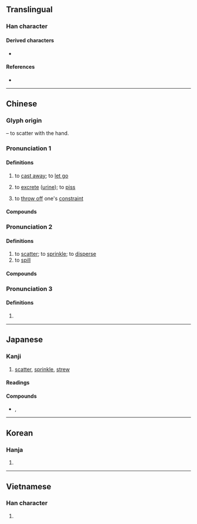 {{also|撤}}
{{character info/new}}
==Translingual==

===Han character===
{{Han char|rn=64|rad=手|as=12|sn=15|four=58040|canj=QTBK|ids=⿰扌散}}

====Derived characters====
* {{l|mul|[[𫬒]]}}

====References====
* {{Han ref|kx=0454.070|dkj=12697|dj=0803.230|hdz=31953.090|uh=6492|ud=25746|bh=BCBB|bd=48315}}

----

==Chinese==
{{zh-forms}}

===Glyph origin===
{{Han etym}}
{{Han compound|手|alt1=扌|t1=hand|散|ls=psc|c1=s|c2=p}} – to scatter with the hand.

===Pronunciation 1===
{{zh-pron
|m=sā
|c=saat3
|h=pfs=
|md=
|mn=ml:sat
|mn_note=literary
|w=
|oc=y
|cat=v,pn
}}

====Definitions====
{{zh-hanzi}}

# to [[cast away]]; to [[let go]]
# {{lb|zh|colloquial}} to [[excrete]] ([[urine]]); to [[piss]]
# {{lb|zh|derogatory}} to [[throw off]] one's [[constraint]]

====Compounds====
{{zh-der|撒把|撒旦|撒旦教|撒刁|撒歡兒|撒謊|撒嬌|撒嬌兒|撒酒瘋|撒酒瘋兒|撒科打諢|撒拉族|撒賴|撒尿|撒潑|撒氣|撒手|撒手鐧|撒腿|撒網|撒窩|撒鴨子|撒丫子|撒野|撒播|撒施|凱撒|彌撒經書|彌撒曲|吊腰撒跨|吊撒|呆裡撒奸|單撒手兒|剌剌撒撒|丟風撒腳|彌撒|撅撒|撒潑打滾|撒嬌賣俏|放刁撒潑|撒手歸去|懵撒|撒放|撒手塵寰|撇撒|撒極|撒巴掌|打撒手|搭搭撒撒|扭腰撒胯|撒手人寰|拋撒|決撒|撒開|撒村|撒滯殢|撒溺|撒線|撒腳|撒噴|溜撒|撒騷放屁|撒酒風|打滾撒潑|撒但|撒風撒痴|攪撒|撒歡|撒科|撒嘴|撒頑|望彌撒|撒潑放刁|撒詐搗虛|撒嬌撒痴|搭撒|耶路撒冷}}

===Pronunciation 2===
{{zh-pron
|m=sǎ
|c=saat3
|mn=soah/ml:sat
|mn_note=soah - vernacular; sat - literary
|cat=v
}}

====Definitions====
{{zh-hanzi}}

# to [[scatter]]; to [[sprinkle]]; to [[disperse]]
# to [[spill]]

====Compounds====
{{zh-der|fold=1|丟油撒水|坐床撒帳|撒謎語|撲撒|撒鏝|撒播|潑潑撒撒|撒扇|撒漫|撒落|撒種|扎撒|撒施|撒帳|撒鞋|撒和|演撒|撒花|撒然|撒紙錢|撒豆成兵|昏撒|撒播機|撒西米}}

===Pronunciation 3===
{{zh-pron
|m=sǎ,sā,1nb=Mainland,2nb=Mainland,2nc=Taiwan
|cat=
}}

====Definitions====
{{zh-hanzi}}

# {{surname|lang=zh}}

{{zh-cat|Elementary}}

----

==Japanese==

===Kanji===
{{ja-kanji|grade=|rs=手12}}

# [[scatter]], [[sprinkle]], [[strew]]

====Readings====
{{ja-readings
|on=さん, さつ
|kun=ま-く
}}

====Compounds====
* {{ja-r|撒水|さんすい}}, {{ja-r|撒水|さっすい}}

----

==Korean==

===Hanja===
{{ko-hanja|hangeul=살|eumhun=|rv=sal|mr=sal|y=sal}}

# {{defn|lang=ko|sort=手12}}

----

==Vietnamese==

===Han character===
{{vi-hantu|[[tát]], [[tản]], [[rát]]|rs=手12}}

# {{defn|lang=vi|sort=手12}}